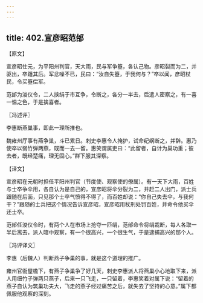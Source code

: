 ```yaml
---
---
---
```

title: 402.宣彦昭范邰
---



【原文】

宣彦昭仕元，为平阳州判官，天大雨，民与军争簦，各认己物。彦昭裂而为二，并驱出，卒踵其后。军忿噪不已，民曰：“汝自失簦，于我何与？”卒以闻，彦昭杖民，令买簦偿军。

范邰为浚仪令，二人挟绢于市互争，令断之，各分一半去，后遣人密察之，有一喜一愠之色，于是擒喜者。

〖冯述评〗

李惠断燕巢事，即此一理所推也。

魏雍州厅事有燕争巢，斗已累日。刺史李惠令人掩护，试命纪纲断之，并辞。惠乃使卒以弱竹弹两燕，既而一去一留。惠笑谓属吏曰：“此留者，自计为巢功重；彼去者，既经楚痛，理无固心。”群下服其深察。

【译文】

宣彦昭在元朝时担任平阳州判官（节度使、观察使的僚属）。有一天下大雨，百姓与士卒争伞用，各自认为是自己的，宣彦昭将伞分裂为二，并赶二人出门，派士兵跟随在后面，只见那个士卒气愤得不得了，而百姓却说：“你自己失去伞，与我何干？”跟随的士兵把这个情况告诉宣彦昭，宣彦昭用杖刑处罚百姓，并命令他买伞还士卒。

范邰任浚仪令时，有两个人在市场上抢夺一匹绢，范邰命令将绢裁断，每人各取一半后离去，派人暗中观察，有一个很高兴，一个很生气，于是逮捕高兴的那个人。

〖冯评译文〗

李惠（后魏人）判断燕子争巢的事，就是这个道理的推广。

雍州官衙屋檐下，有燕子争巢争了好几天，刺史李惠派人将燕巢小心地取下来，派人用细竹子弹两只燕子，后来一只飞走，一只留着，李惠笑着对属下说：“留着的燕子自认为筑巢功夫大，飞走的燕子经过痛苦之后，就失去了坚持的心意。”属下都佩服他观察的深刻。